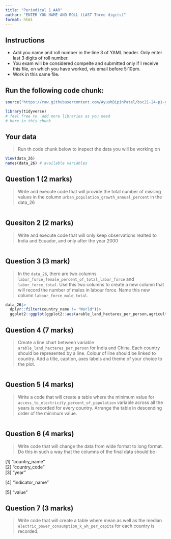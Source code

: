 ```yaml
---
title: "Periodical 1 AAR"
author: "ENTER YOU NAME AND ROLL (LAST Three digits)"
format: html
---
```


## Instructions

  - Add you name and roll number in the line 3 of YAML header. Only enter last 3 digits of roll number.
  - You exam will be considered compelte and submitted only if I receive this file, on which you have worked, vis email before 5:10pm.
  - Work in this same file.
  
## Run the following code chunk:

```r

source("https://raw.githubusercontent.com/AyushBipinPatel/bsc21-24-p1-gipe/master/create-data-26th.R")

library(tidyverse)
# feel free to  add more libraries as you need
# here in this chunk

```

## Your data

> Run th code chunk below to inspect the data you will be working on

```r
View(data_26)
names(data_26) # available variables
```

## Question 1 (2 marks)

>Write and execute code that will provide the total number of missing values in the column `urban_population_growth_annual_percent` in the data_26

```r

```

## Quesiton 2 (2 marks)

> Write and execute code that will only keep observations realted to India and Ecuador, and only after the year 2000

```r

```


## Question 3 (3 mark)

> In the `data_26`, there are two columns `labor_force_female_percent_of_total_labor_force` and `labor_force_total`. Use this two columns to create a new column that will record the number of males in labour force. Name this new column `labour_force_male_total`.

```r
data_26|>
  dplyr::filter(country_name != "World")|>
  ggplot2::ggplot(ggplot2::aes(arable_land_hectares_per_person,agricultural_land_sq_km))
```

## Question 4 (7 marks)

> Create a line chart between variable `arable_land_hectares_per_person` for India and China. Each country should be represented by a line. Colour of line should be linked to country. Add a title, caption, axes labels and theme of your choice to the plot.

```r

```

## Question 5 (4 marks)

> Write a code that will create a table where the minimum value for `access_to_electricity_percent_of_population` variable across all the years is recorded for every country. Arrange the table in descending order of the minimum value. 

```r

```

## Question 6 (4 marks)

> Write code that will change the data from wide format to long format. Do this in such a way that the columns of the final data should be :

[1] "country_name"                                                                      
[2] "country_code"                                                                      
[3] "year"

[4] "indicator_name"

[5] "value"


## Question 7 (3 marks)

> Write code that will create a table where mean as well as the median `electric_power_consumption_k_wh_per_capita` for each country is recorded.

```r

```

